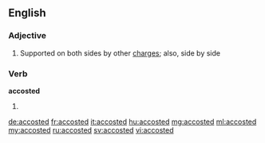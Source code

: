 ==English==

===Adjective===
{{en-adj|-}}
# {{heraldry}} Supported on both sides by other [[charge]]s; also, side by side

===Verb===
'''accosted'''

# {{past of|accost}}

[[de:accosted]]
[[fr:accosted]]
[[it:accosted]]
[[hu:accosted]]
[[mg:accosted]]
[[ml:accosted]]
[[my:accosted]]
[[ru:accosted]]
[[sv:accosted]]
[[vi:accosted]]